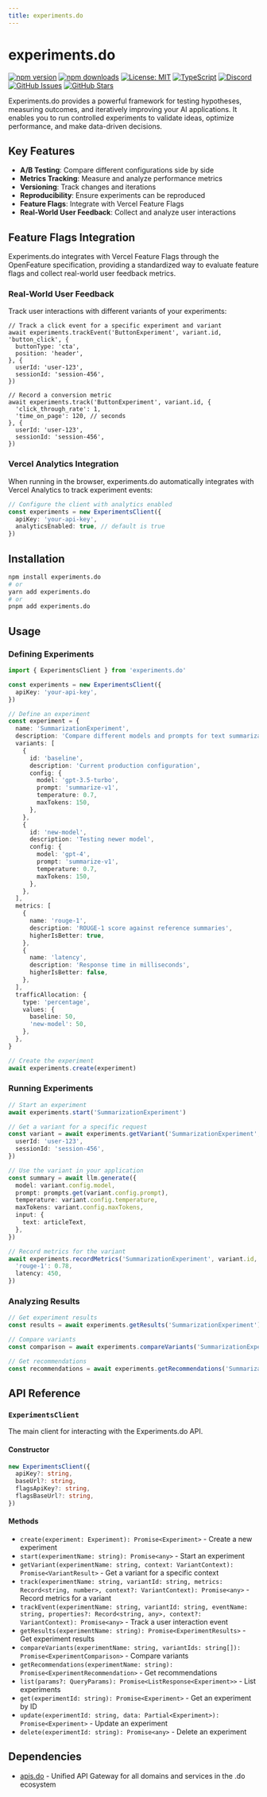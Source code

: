 ```yaml
---
title: experiments.do
---
```


# experiments.do

[![npm version](https://img.shields.io/npm/v/experiments.do.svg)](https://www.npmjs.com/package/experiments.do)
[![npm downloads](https://img.shields.io/npm/dm/experiments.do.svg)](https://www.npmjs.com/package/experiments.do)
[![License: MIT](https://img.shields.io/badge/License-MIT-blue.svg)](https://opensource.org/licenses/MIT)
[![TypeScript](https://img.shields.io/badge/TypeScript-4.9.5-blue.svg)](https://www.typescriptlang.org/)
[![Discord](https://img.shields.io/badge/Discord-Join%20Chat-7289da?logo=discord&logoColor=white)](https://discord.gg/tafnNeUQdm)
[![GitHub Issues](https://img.shields.io/github/issues/drivly/ai.svg)](https://github.com/drivly/ai/issues)
[![GitHub Stars](https://img.shields.io/github/stars/drivly/ai.svg)](https://github.com/drivly/ai)

Experiments.do provides a powerful framework for testing hypotheses, measuring outcomes, and iteratively improving your AI applications. It enables you to run controlled experiments to validate ideas, optimize performance, and make data-driven decisions.

## Key Features

- **A/B Testing**: Compare different configurations side by side
- **Metrics Tracking**: Measure and analyze performance metrics
- **Versioning**: Track changes and iterations
- **Reproducibility**: Ensure experiments can be reproduced
- **Feature Flags**: Integrate with Vercel Feature Flags
- **Real-World User Feedback**: Collect and analyze user interactions

## Feature Flags Integration

Experiments.do integrates with Vercel Feature Flags through the OpenFeature specification, providing a standardized way to evaluate feature flags and collect real-world user feedback metrics.

### Real-World User Feedback

Track user interactions with different variants of your experiments:

```text
// Track a click event for a specific experiment and variant
await experiments.trackEvent('ButtonExperiment', variant.id, 'button_click', {
  buttonType: 'cta',
  position: 'header',
}, {
  userId: 'user-123',
  sessionId: 'session-456',
})

// Record a conversion metric
await experiments.track('ButtonExperiment', variant.id, {
  'click_through_rate': 1,
  'time_on_page': 120, // seconds
}, {
  userId: 'user-123',
  sessionId: 'session-456',
})
```

### Vercel Analytics Integration

When running in the browser, experiments.do automatically integrates with Vercel Analytics to track experiment events:

```typescript
// Configure the client with analytics enabled
const experiments = new ExperimentsClient({
  apiKey: 'your-api-key',
  analyticsEnabled: true, // default is true
})
```

## Installation

```bash
npm install experiments.do
# or
yarn add experiments.do
# or
pnpm add experiments.do
```

## Usage

### Defining Experiments

```typescript
import { ExperimentsClient } from 'experiments.do'

const experiments = new ExperimentsClient({
  apiKey: 'your-api-key',
})

// Define an experiment
const experiment = {
  name: 'SummarizationExperiment',
  description: 'Compare different models and prompts for text summarization',
  variants: [
    {
      id: 'baseline',
      description: 'Current production configuration',
      config: {
        model: 'gpt-3.5-turbo',
        prompt: 'summarize-v1',
        temperature: 0.7,
        maxTokens: 150,
      },
    },
    {
      id: 'new-model',
      description: 'Testing newer model',
      config: {
        model: 'gpt-4',
        prompt: 'summarize-v1',
        temperature: 0.7,
        maxTokens: 150,
      },
    },
  ],
  metrics: [
    {
      name: 'rouge-1',
      description: 'ROUGE-1 score against reference summaries',
      higherIsBetter: true,
    },
    {
      name: 'latency',
      description: 'Response time in milliseconds',
      higherIsBetter: false,
    },
  ],
  trafficAllocation: {
    type: 'percentage',
    values: {
      baseline: 50,
      'new-model': 50,
    },
  },
}

// Create the experiment
await experiments.create(experiment)
```

### Running Experiments

```typescript
// Start an experiment
await experiments.start('SummarizationExperiment')

// Get a variant for a specific request
const variant = await experiments.getVariant('SummarizationExperiment', {
  userId: 'user-123',
  sessionId: 'session-456',
})

// Use the variant in your application
const summary = await llm.generate({
  model: variant.config.model,
  prompt: prompts.get(variant.config.prompt),
  temperature: variant.config.temperature,
  maxTokens: variant.config.maxTokens,
  input: {
    text: articleText,
  },
})

// Record metrics for the variant
await experiments.recordMetrics('SummarizationExperiment', variant.id, {
  'rouge-1': 0.78,
  latency: 450,
})
```

### Analyzing Results

```typescript
// Get experiment results
const results = await experiments.getResults('SummarizationExperiment')

// Compare variants
const comparison = await experiments.compareVariants('SummarizationExperiment', ['baseline', 'new-model'])

// Get recommendations
const recommendations = await experiments.getRecommendations('SummarizationExperiment')
```

## API Reference

### `ExperimentsClient`

The main client for interacting with the Experiments.do API.

#### Constructor

```typescript
new ExperimentsClient({
  apiKey?: string,
  baseUrl?: string,
  flagsApiKey?: string,
  flagsBaseUrl?: string,
})
```

#### Methods

- `create(experiment: Experiment): Promise<Experiment>` - Create a new experiment
- `start(experimentName: string): Promise<any>` - Start an experiment
- `getVariant(experimentName: string, context: VariantContext): Promise<VariantResult>` - Get a variant for a specific context
- `track(experimentName: string, variantId: string, metrics: Record<string, number>, context?: VariantContext): Promise<any>` - Record metrics for a variant
- `trackEvent(experimentName: string, variantId: string, eventName: string, properties?: Record<string, any>, context?: VariantContext): Promise<any>` - Track a user interaction event
- `getResults(experimentName: string): Promise<ExperimentResults>` - Get experiment results
- `compareVariants(experimentName: string, variantIds: string[]): Promise<ExperimentComparison>` - Compare variants
- `getRecommendations(experimentName: string): Promise<ExperimentRecommendation>` - Get recommendations
- `list(params?: QueryParams): Promise<ListResponse<Experiment>>` - List experiments
- `get(experimentId: string): Promise<Experiment>` - Get an experiment by ID
- `update(experimentId: string, data: Partial<Experiment>): Promise<Experiment>` - Update an experiment
- `delete(experimentId: string): Promise<any>` - Delete an experiment

## Dependencies

- [apis.do](https://www.npmjs.com/package/apis.do) - Unified API Gateway for all domains and services in the .do ecosystem
